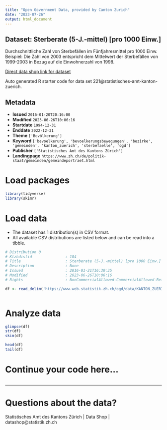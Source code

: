 ```yaml
---
title: "Open Government Data, provided by Canton Zurich"
date: "2023-07-26"
output: html_document
---
```


## Dataset: Sterberate (5-J.-mittel) [pro 1000 Einw.]

Durchschnittliche Zahl von Sterbefällen im Fünfjahresmittel pro 1000 Einw. Beispiel: Die Zahl von 2003 entspricht dem Mittelwert der Sterbefällen von 1999-2003 in Bezug auf die Einwohnerzahl von 1998.

[Direct data shop link for dataset](https://www.zh.ch/de/politik-staat/opendata.html#/datasets/221@statistisches-amt-kanton-zuerich)

Auto generated R starter code for data set 221@statistisches-amt-kanton-zuerich.

## Metadata

- **Issued** `2016-01-20T20:16:00`
- **Modified** `2023-06-26T10:06:16`
- **Startdate** `1994-12-31`
- **Enddate** `2022-12-31`
- **Theme** `['Bevölkerung']`
- **Keyword** `['bevoelkerung', 'bevoelkerungsbewegungen', 'bezirke', 'gemeinden', 'kanton_zuerich', 'sterbefaelle', 'ogd']`
- **Publisher** `['Statistisches Amt des Kantons Zürich']`
- **Landingpage** `https://www.zh.ch/de/politik-staat/gemeinden/gemeindeportraet.html`


# Load packages

```r

library(tidyverse)
library(skimr)

```

# Load data

-   The dataset has 1 distribution(s) in CSV format.
-   All available CSV distributions are listed below and can be read into a tibble.

```r

# Distribution 0
# Ktzhdistid               : 184
# Title                    : Sterberate (5-J.-mittel) [pro 1000 Einw.]
# Description              : None
# Issued                   : 2016-01-21T16:30:35
# Modified                 : 2023-06-26T10:06:16
# Rights                   : NonCommercialAllowed-CommercialAllowed-ReferenceRequired

df <- read_delim('https://www.web.statistik.zh.ch/ogd/data/KANTON_ZUERICH_156.csv')



```

# Analyze data

```r

glimpse(df)
str(df)
skim(df)

head(df)
tail(df)

```

# Continue your code here...

```r

```

------------------------------------------------------------------------

# Questions about the data?

Statistisches Amt des Kantons Zürich | Data Shop | datashop@statistik.zh.ch
